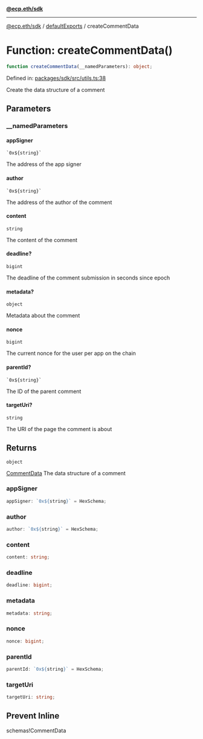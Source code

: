 [**@ecp.eth/sdk**](../../index.mdx)

***

[@ecp.eth/sdk](/sdk-reference/index.mdx) / [defaultExports](/sdk-reference/defaultExports/index.mdx) / createCommentData

# Function: createCommentData()

```ts
function createCommentData(__namedParameters): object;
```

Defined in: [packages/sdk/src/utils.ts:38](https://github.com/ecp-eth/comments-monorepo/blob/main/packages/sdk/src/utils.ts#L38)

Create the data structure of a comment

## Parameters

### \_\_namedParameters

#### appSigner

`` `0x${string}` ``

The address of the app signer

#### author

`` `0x${string}` ``

The address of the author of the comment

#### content

`string`

The content of the comment

#### deadline?

`bigint`

The deadline of the comment submission in seconds since epoch

#### metadata?

`object`

Metadata about the comment

#### nonce

`bigint`

The current nonce for the user per app on the chain

#### parentId?

`` `0x${string}` ``

The ID of the parent comment

#### targetUri?

`string`

The URI of the page the comment is about

## Returns

`object`

[CommentData](/sdk-reference/schemas/type-aliases/CommentData.mdx) The data structure of a comment

### appSigner

```ts
appSigner: `0x${string}` = HexSchema;
```

### author

```ts
author: `0x${string}` = HexSchema;
```

### content

```ts
content: string;
```

### deadline

```ts
deadline: bigint;
```

### metadata

```ts
metadata: string;
```

### nonce

```ts
nonce: bigint;
```

### parentId

```ts
parentId: `0x${string}` = HexSchema;
```

### targetUri

```ts
targetUri: string;
```

## Prevent Inline

schemas!CommentData
